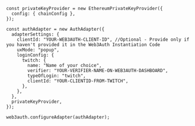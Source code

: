 ```tsx
const privateKeyProvider = new EthereumPrivateKeyProvider({
  config: { chainConfig },
});

const authAdapter = new AuthAdapter({
  adapterSettings: {
    clientId: "YOUR-WEB3AUTH-CLIENT-ID", //Optional - Provide only if you haven't provided it in the Web3Auth Instantiation Code
    uxMode: "popup",
    loginConfig: {
      twitch: {
        name: "Name of your choice",
        verifier: "YOUR-VERIFIER-NAME-ON-WEB3AUTH-DASHBOARD",
        typeOfLogin: "twitch",
        clientId: "YOUR-CLIENTID-FROM-TWITCH",
      },
    },
  },
  privateKeyProvider,
});

web3auth.configureAdapter(authAdapter);
```
